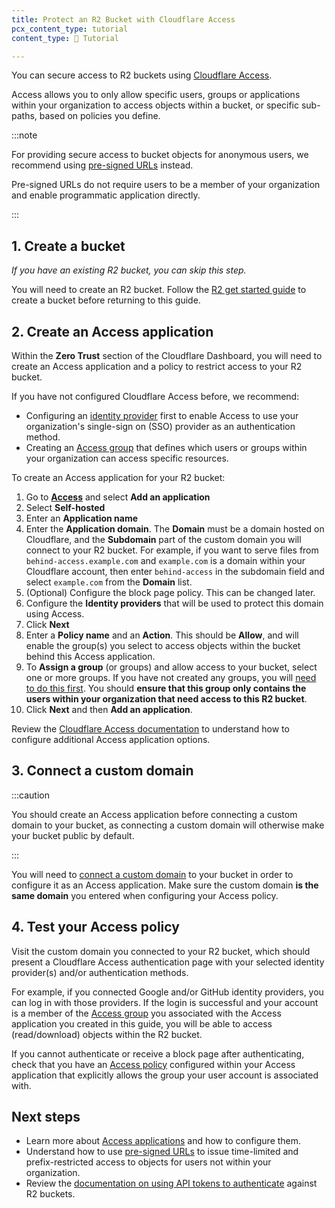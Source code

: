 ```yaml
---
title: Protect an R2 Bucket with Cloudflare Access
pcx_content_type: tutorial
content_type: 📝 Tutorial

---
```



You can secure access to R2 buckets using [Cloudflare Access](/cloudflare-one/applications/configure-apps/).

Access allows you to only allow specific users, groups or applications within your organization to access objects within a bucket, or specific sub-paths, based on policies you define.

:::note


For providing secure access to bucket objects for anonymous users, we recommend using [pre-signed URLs](/r2/api/s3/presigned-urls/) instead.

Pre-signed URLs do not require users to be a member of your organization and enable programmatic application directly.


:::

## 1. Create a bucket

*If you have an existing R2 bucket, you can skip this step.*

You will need to create an R2 bucket. Follow the [R2 get started guide](/r2/get-started/) to create a bucket before returning to this guide.

## 2. Create an Access application

Within the **Zero Trust** section of the Cloudflare Dashboard, you will need to create an Access application and a policy to restrict access to your R2 bucket.

If you have not configured Cloudflare Access before, we recommend:

* Configuring an [identity provider](/cloudflare-one/identity/) first to enable Access to use your organization's single-sign on (SSO) provider as an authentication method.
* Creating an [Access group](/cloudflare-one/identity/users/groups/#access-groups) that defines which users or groups within your organization can access specific resources.

To create an Access application for your R2 bucket:

1. Go to [**Access**](https://one.dash.cloudflare.com/?to=/:account/access/apps) and select **Add an application**
2. Select **Self-hosted**
3. Enter an **Application name**
4. Enter the **Application domain**. The **Domain** must be a domain hosted on Cloudflare, and the **Subdomain** part of the custom domain you will connect to your R2 bucket. For example, if you want to serve files from `behind-access.example.com` and `example.com` is a domain within your Cloudflare account, then enter `behind-access` in the subdomain field and select `example.com` from the **Domain** list.
5. (Optional) Configure the block page policy. This can be changed later.
6. Configure the **Identity providers** that will be used to protect this domain using Access.
7. Click **Next**
8. Enter a **Policy name** and an **Action**. This should be **Allow**, and will enable the group(s) you select to access objects within the bucket behind this Access application.
9. To **Assign a group** (or groups) and allow access to your bucket, select one or more groups. If you have not created any groups, you will [need to do this first](/cloudflare-one/identity/users/groups/#access-groups). You should **ensure that this group only contains the users within your organization that need access to this R2 bucket**.
10. Click **Next** and then **Add an application**.

Review the [Cloudflare Access documentation](/cloudflare-one/applications/configure-apps/self-hosted-apps/) to understand how to configure additional Access application options.

## 3. Connect a custom domain

:::caution


You should create an Access application before connecting a custom domain to your bucket, as connecting a custom domain will otherwise make your bucket public by default.


:::

You will need to [connect a custom domain](/r2/buckets/public-buckets/#connect-a-bucket-to-a-custom-domain) to your bucket in order to configure it as an Access application. Make sure the custom domain **is the same domain** you entered when configuring your Access policy.

<Render file="custom-domain-steps" />

## 4. Test your Access policy

Visit the custom domain you connected to your R2 bucket, which should present a Cloudflare Access authentication page with your selected identity provider(s) and/or authentication methods.

For example, if you connected Google and/or GitHub identity providers, you can log in with those providers. If the login is successful and your account is a member of the [Access group](/cloudflare-one/identity/users/groups/#access-groups) you associated with the Access application you created in this guide, you will be able to access (read/download) objects within the R2 bucket.

If you cannot authenticate or receive a block page after authenticating, check that you have an [Access policy](/cloudflare-one/applications/configure-apps/self-hosted-apps/#2-add-an-access-policy) configured within your Access application that explicitly allows the group your user account is associated with.

## Next steps

* Learn more about [Access applications](/cloudflare-one/applications/configure-apps/) and how to configure them.
* Understand how to use [pre-signed URLs](/r2/api/s3/presigned-urls/) to issue time-limited and prefix-restricted access to objects for users not within your organization.
* Review the [documentation on using API tokens to authenticate](/r2/api/s3/tokens/) against R2 buckets.
